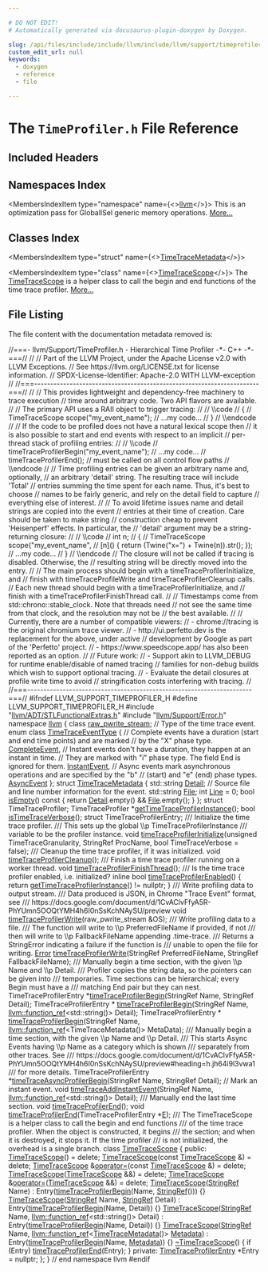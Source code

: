 ```yaml
---

# DO NOT EDIT!
# Automatically generated via docusaurus-plugin-doxygen by Doxygen.

slug: /api/files/include/include/llvm/include/llvm/support/timeprofiler-h
custom_edit_url: null
keywords:
  - doxygen
  - reference
  - file

---
```





# The `TimeProfiler.h` File Reference

<DoxygenPage pluginConfig={pluginConfig}>



## Included Headers

<IncludesList>
<IncludesListItem
  filePath="llvm/ADT/STLFunctionalExtras.h"
  permalink="/docs/api/files/include/include/llvm/include/llvm/adt/stlfunctionalextras-h"
  isLocal="true" />
<IncludesListItem
  filePath="llvm/Support/Error.h"
  permalink="/docs/api/files/include/include/llvm/include/llvm/support/error-h"
  isLocal="true" />
</IncludesList>

## Namespaces Index

<MembersIndex>

<MembersIndexItem
  type="namespace"
  name={<><a href="/docs/api/namespaces/llvm">llvm</a></>}>
This is an optimization pass for GlobalISel generic memory operations. <a href="/docs/api/namespaces/llvm/#details">More...</a>
</MembersIndexItem>

</MembersIndex>

## Classes Index

<MembersIndex>

<MembersIndexItem
  type="struct"
  name={<><a href="/docs/api/structs/llvm/timetracemetadata">TimeTraceMetadata</a></>}>
</MembersIndexItem>

<MembersIndexItem
  type="class"
  name={<><a href="/docs/api/classes/llvm/timetracescope">TimeTraceScope</a></>}>
The <a href="/docs/api/classes/llvm/timetracescope">TimeTraceScope</a> is a helper class to call the begin and end functions of the time trace profiler. <a href="/docs/api/classes/llvm/timetracescope/#details">More...</a>
</MembersIndexItem>

</MembersIndex>


## File Listing

The file content with the documentation metadata removed is:

<ProgramListing>

<Link id="l00001" /><CodeLine lineNumber="1"><span class="doxyHighlightComment">//===- llvm/Support/TimeProfiler.h - Hierarchical Time Profiler -&#42;- C++ -&#42;-===//</span></CodeLine>
<Link id="l00002" /><CodeLine lineNumber="2"><span class="doxyHighlightComment">//</span></CodeLine>
<Link id="l00003" /><CodeLine lineNumber="3"><span class="doxyHighlightComment">// Part of the LLVM Project, under the Apache License v2.0 with LLVM Exceptions.</span></CodeLine>
<Link id="l00004" /><CodeLine lineNumber="4"><span class="doxyHighlightComment">// See https://llvm.org/LICENSE.txt for license information.</span></CodeLine>
<Link id="l00005" /><CodeLine lineNumber="5"><span class="doxyHighlightComment">// SPDX-License-Identifier: Apache-2.0 WITH LLVM-exception</span></CodeLine>
<Link id="l00006" /><CodeLine lineNumber="6"><span class="doxyHighlightComment">//</span></CodeLine>
<Link id="l00007" /><CodeLine lineNumber="7"><span class="doxyHighlightComment">//===----------------------------------------------------------------------===//</span></CodeLine>
<Link id="l00008" /><CodeLine lineNumber="8"><span class="doxyHighlightComment">//</span></CodeLine>
<Link id="l00009" /><CodeLine lineNumber="9"><span class="doxyHighlightComment">// This provides lightweight and dependency-free machinery to trace execution</span></CodeLine>
<Link id="l00010" /><CodeLine lineNumber="10"><span class="doxyHighlightComment">// time around arbitrary code. Two API flavors are available.</span></CodeLine>
<Link id="l00011" /><CodeLine lineNumber="11"><span class="doxyHighlightComment">//</span></CodeLine>
<Link id="l00012" /><CodeLine lineNumber="12"><span class="doxyHighlightComment">// The primary API uses a RAII object to trigger tracing:</span></CodeLine>
<Link id="l00013" /><CodeLine lineNumber="13"><span class="doxyHighlightComment">//</span></CodeLine>
<Link id="l00014" /><CodeLine lineNumber="14"><span class="doxyHighlightComment">// \\code</span></CodeLine>
<Link id="l00015" /><CodeLine lineNumber="15"><span class="doxyHighlightComment">//   &#123;</span></CodeLine>
<Link id="l00016" /><CodeLine lineNumber="16"><span class="doxyHighlightComment">//     TimeTraceScope scope(&quot;my&#95;event&#95;name&quot;);</span></CodeLine>
<Link id="l00017" /><CodeLine lineNumber="17"><span class="doxyHighlightComment">//     ...my code...</span></CodeLine>
<Link id="l00018" /><CodeLine lineNumber="18"><span class="doxyHighlightComment">//   &#125;</span></CodeLine>
<Link id="l00019" /><CodeLine lineNumber="19"><span class="doxyHighlightComment">// \\endcode</span></CodeLine>
<Link id="l00020" /><CodeLine lineNumber="20"><span class="doxyHighlightComment">//</span></CodeLine>
<Link id="l00021" /><CodeLine lineNumber="21"><span class="doxyHighlightComment">// If the code to be profiled does not have a natural lexical scope then</span></CodeLine>
<Link id="l00022" /><CodeLine lineNumber="22"><span class="doxyHighlightComment">// it is also possible to start and end events with respect to an implicit</span></CodeLine>
<Link id="l00023" /><CodeLine lineNumber="23"><span class="doxyHighlightComment">// per-thread stack of profiling entries:</span></CodeLine>
<Link id="l00024" /><CodeLine lineNumber="24"><span class="doxyHighlightComment">//</span></CodeLine>
<Link id="l00025" /><CodeLine lineNumber="25"><span class="doxyHighlightComment">// \\code</span></CodeLine>
<Link id="l00026" /><CodeLine lineNumber="26"><span class="doxyHighlightComment">//   timeTraceProfilerBegin(&quot;my&#95;event&#95;name&quot;);</span></CodeLine>
<Link id="l00027" /><CodeLine lineNumber="27"><span class="doxyHighlightComment">//   ...my code...</span></CodeLine>
<Link id="l00028" /><CodeLine lineNumber="28"><span class="doxyHighlightComment">//   timeTraceProfilerEnd();  // must be called on all control flow paths</span></CodeLine>
<Link id="l00029" /><CodeLine lineNumber="29"><span class="doxyHighlightComment">// \\endcode</span></CodeLine>
<Link id="l00030" /><CodeLine lineNumber="30"><span class="doxyHighlightComment">//</span></CodeLine>
<Link id="l00031" /><CodeLine lineNumber="31"><span class="doxyHighlightComment">// Time profiling entries can be given an arbitrary name and, optionally,</span></CodeLine>
<Link id="l00032" /><CodeLine lineNumber="32"><span class="doxyHighlightComment">// an arbitrary &#39;detail&#39; string. The resulting trace will include &#39;Total&#39;</span></CodeLine>
<Link id="l00033" /><CodeLine lineNumber="33"><span class="doxyHighlightComment">// entries summing the time spent for each name. Thus, it&#39;s best to choose</span></CodeLine>
<Link id="l00034" /><CodeLine lineNumber="34"><span class="doxyHighlightComment">// names to be fairly generic, and rely on the detail field to capture</span></CodeLine>
<Link id="l00035" /><CodeLine lineNumber="35"><span class="doxyHighlightComment">// everything else of interest.</span></CodeLine>
<Link id="l00036" /><CodeLine lineNumber="36"><span class="doxyHighlightComment">//</span></CodeLine>
<Link id="l00037" /><CodeLine lineNumber="37"><span class="doxyHighlightComment">// To avoid lifetime issues name and detail strings are copied into the event</span></CodeLine>
<Link id="l00038" /><CodeLine lineNumber="38"><span class="doxyHighlightComment">// entries at their time of creation. Care should be taken to make string</span></CodeLine>
<Link id="l00039" /><CodeLine lineNumber="39"><span class="doxyHighlightComment">// construction cheap to prevent &#39;Heisenperf&#39; effects. In particular, the</span></CodeLine>
<Link id="l00040" /><CodeLine lineNumber="40"><span class="doxyHighlightComment">// &#39;detail&#39; argument may be a string-returning closure:</span></CodeLine>
<Link id="l00041" /><CodeLine lineNumber="41"><span class="doxyHighlightComment">//</span></CodeLine>
<Link id="l00042" /><CodeLine lineNumber="42"><span class="doxyHighlightComment">// \\code</span></CodeLine>
<Link id="l00043" /><CodeLine lineNumber="43"><span class="doxyHighlightComment">//   int n;</span></CodeLine>
<Link id="l00044" /><CodeLine lineNumber="44"><span class="doxyHighlightComment">//   &#123;</span></CodeLine>
<Link id="l00045" /><CodeLine lineNumber="45"><span class="doxyHighlightComment">//     TimeTraceScope scope(&quot;my&#95;event&#95;name&quot;,</span></CodeLine>
<Link id="l00046" /><CodeLine lineNumber="46"><span class="doxyHighlightComment">//                          &#91;n&#93;() &#123; return (Twine(&quot;x=&quot;) + Twine(n)).str(); &#125;);</span></CodeLine>
<Link id="l00047" /><CodeLine lineNumber="47"><span class="doxyHighlightComment">//     ...my code...</span></CodeLine>
<Link id="l00048" /><CodeLine lineNumber="48"><span class="doxyHighlightComment">//   &#125;</span></CodeLine>
<Link id="l00049" /><CodeLine lineNumber="49"><span class="doxyHighlightComment">// \\endcode</span></CodeLine>
<Link id="l00050" /><CodeLine lineNumber="50"><span class="doxyHighlightComment">// The closure will not be called if tracing is disabled. Otherwise, the</span></CodeLine>
<Link id="l00051" /><CodeLine lineNumber="51"><span class="doxyHighlightComment">// resulting string will be directly moved into the entry.</span></CodeLine>
<Link id="l00052" /><CodeLine lineNumber="52"><span class="doxyHighlightComment">//</span></CodeLine>
<Link id="l00053" /><CodeLine lineNumber="53"><span class="doxyHighlightComment">// The main process should begin with a timeTraceProfilerInitialize, and</span></CodeLine>
<Link id="l00054" /><CodeLine lineNumber="54"><span class="doxyHighlightComment">// finish with timeTraceProfileWrite and timeTraceProfilerCleanup calls.</span></CodeLine>
<Link id="l00055" /><CodeLine lineNumber="55"><span class="doxyHighlightComment">// Each new thread should begin with a timeTraceProfilerInitialize, and</span></CodeLine>
<Link id="l00056" /><CodeLine lineNumber="56"><span class="doxyHighlightComment">// finish with a timeTraceProfilerFinishThread call.</span></CodeLine>
<Link id="l00057" /><CodeLine lineNumber="57"><span class="doxyHighlightComment">//</span></CodeLine>
<Link id="l00058" /><CodeLine lineNumber="58"><span class="doxyHighlightComment">// Timestamps come from std::chrono::stable&#95;clock. Note that threads need</span></CodeLine>
<Link id="l00059" /><CodeLine lineNumber="59"><span class="doxyHighlightComment">// not see the same time from that clock, and the resolution may not be</span></CodeLine>
<Link id="l00060" /><CodeLine lineNumber="60"><span class="doxyHighlightComment">// the best available.</span></CodeLine>
<Link id="l00061" /><CodeLine lineNumber="61"><span class="doxyHighlightComment">//</span></CodeLine>
<Link id="l00062" /><CodeLine lineNumber="62"><span class="doxyHighlightComment">// Currently, there are a number of compatible viewers:</span></CodeLine>
<Link id="l00063" /><CodeLine lineNumber="63"><span class="doxyHighlightComment">//  - chrome://tracing is the original chromium trace viewer.</span></CodeLine>
<Link id="l00064" /><CodeLine lineNumber="64"><span class="doxyHighlightComment">//  - http://ui.perfetto.dev is the replacement for the above, under active</span></CodeLine>
<Link id="l00065" /><CodeLine lineNumber="65"><span class="doxyHighlightComment">//    development by Google as part of the &#39;Perfetto&#39; project.</span></CodeLine>
<Link id="l00066" /><CodeLine lineNumber="66"><span class="doxyHighlightComment">//  - https://www.speedscope.app/ has also been reported as an option.</span></CodeLine>
<Link id="l00067" /><CodeLine lineNumber="67"><span class="doxyHighlightComment">//</span></CodeLine>
<Link id="l00068" /><CodeLine lineNumber="68"><span class="doxyHighlightComment">// Future work:</span></CodeLine>
<Link id="l00069" /><CodeLine lineNumber="69"><span class="doxyHighlightComment">//  - Support akin to LLVM&#95;DEBUG for runtime enable/disable of named tracing</span></CodeLine>
<Link id="l00070" /><CodeLine lineNumber="70"><span class="doxyHighlightComment">//    families for non-debug builds which wish to support optional tracing.</span></CodeLine>
<Link id="l00071" /><CodeLine lineNumber="71"><span class="doxyHighlightComment">//  - Evaluate the detail closures at profile write time to avoid</span></CodeLine>
<Link id="l00072" /><CodeLine lineNumber="72"><span class="doxyHighlightComment">//    stringification costs interfering with tracing.</span></CodeLine>
<Link id="l00073" /><CodeLine lineNumber="73"><span class="doxyHighlightComment">//</span></CodeLine>
<Link id="l00074" /><CodeLine lineNumber="74"><span class="doxyHighlightComment">//===----------------------------------------------------------------------===//</span></CodeLine>
<Link id="l00075" /><CodeLine lineNumber="75"></CodeLine>
<Link id="l00076" /><CodeLine lineNumber="76"><span class="doxyHighlightPreprocessor">#ifndef LLVM&#95;SUPPORT&#95;TIMEPROFILER&#95;H</span></CodeLine>
<Link id="l00077" /><CodeLine lineNumber="77"><span class="doxyHighlightPreprocessor">#define LLVM&#95;SUPPORT&#95;TIMEPROFILER&#95;H</span></CodeLine>
<Link id="l00078" /><CodeLine lineNumber="78"></CodeLine>
<Link id="l00079" /><CodeLine lineNumber="79"><span class="doxyHighlightPreprocessor">#include &quot;<a href="/docs/api/files/include/include/llvm/include/llvm/adt/stlfunctionalextras-h">llvm/ADT/STLFunctionalExtras.h</a>&quot;</span></CodeLine>
<Link id="l00080" /><CodeLine lineNumber="80"><span class="doxyHighlightPreprocessor">#include &quot;<a href="/docs/api/files/include/include/llvm/include/llvm/support/error-h">llvm/Support/Error.h</a>&quot;</span></CodeLine>
<Link id="l00081" /><CodeLine lineNumber="81"></CodeLine>
<Link id="l00082" /><CodeLine lineNumber="82"><span class="doxyHighlightKeyword">namespace </span><span class="doxyHighlight"><a href="/docs/api/namespaces/llvm">llvm</a> &#123;</span></CodeLine>
<Link id="l00083" /><CodeLine lineNumber="83"></CodeLine>
<Link id="l00084" /><CodeLine lineNumber="84"><span class="doxyHighlightKeyword">class </span><span class="doxyHighlight"><a href="/docs/api/classes/llvm/raw-pwrite-stream">raw&#95;pwrite&#95;stream</a>;</span></CodeLine>
<Link id="l00085" /><CodeLine lineNumber="85"></CodeLine>
<Link id="l00086" /><CodeLine lineNumber="86"><span class="doxyHighlightComment">// Type of the time trace event.</span></CodeLine>
<Link id="l00087" /><CodeLine lineNumber="87" lineLink="/docs/api/namespaces/llvm/#aad35af14abc5748960dd055e5c04aa41"><span class="doxyHighlightKeyword">enum class</span><span class="doxyHighlight"> <a href="/docs/api/namespaces/llvm/#aad35af14abc5748960dd055e5c04aa41">TimeTraceEventType</a> &#123;</span></CodeLine>
<Link id="l00088" /><CodeLine lineNumber="88"><span class="doxyHighlight">  </span><span class="doxyHighlightComment">// Complete events have a duration (start and end time points) and are marked</span></CodeLine>
<Link id="l00089" /><CodeLine lineNumber="89"><span class="doxyHighlight">  </span><span class="doxyHighlightComment">// by the &quot;X&quot; phase type.</span></CodeLine>
<Link id="l00090" /><CodeLine lineNumber="90" lineLink="/docs/api/namespaces/llvm/#aad35af14abc5748960dd055e5c04aa41a119b8a171a57a705aba9b074d88db9b1"><span class="doxyHighlight">  <a href="/docs/api/namespaces/llvm/#aad35af14abc5748960dd055e5c04aa41a119b8a171a57a705aba9b074d88db9b1">CompleteEvent</a>,</span></CodeLine>
<Link id="l00091" /><CodeLine lineNumber="91"><span class="doxyHighlight">  </span><span class="doxyHighlightComment">// Instant events don&#39;t have a duration, they happen at an instant in time.</span></CodeLine>
<Link id="l00092" /><CodeLine lineNumber="92"><span class="doxyHighlight">  </span><span class="doxyHighlightComment">// They are marked with &quot;i&quot; phase type. The field End is ignored for them.</span></CodeLine>
<Link id="l00093" /><CodeLine lineNumber="93" lineLink="/docs/api/namespaces/llvm/#aad35af14abc5748960dd055e5c04aa41a2c177ecf931044783d5d8d64c65ee263"><span class="doxyHighlight">  <a href="/docs/api/namespaces/llvm/#aad35af14abc5748960dd055e5c04aa41a2c177ecf931044783d5d8d64c65ee263">InstantEvent</a>,</span></CodeLine>
<Link id="l00094" /><CodeLine lineNumber="94"><span class="doxyHighlight">  </span><span class="doxyHighlightComment">// Async events mark asynchronous operations and are specified by the &quot;b&quot;</span></CodeLine>
<Link id="l00095" /><CodeLine lineNumber="95"><span class="doxyHighlight">  </span><span class="doxyHighlightComment">// (start) and &quot;e&quot; (end) phase types.</span></CodeLine>
<Link id="l00096" /><CodeLine lineNumber="96" lineLink="/docs/api/namespaces/llvm/#aad35af14abc5748960dd055e5c04aa41ae68f4ecc5b67fb22797237d95bcdbdd5"><span class="doxyHighlight">  <a href="/docs/api/namespaces/llvm/#aad35af14abc5748960dd055e5c04aa41ae68f4ecc5b67fb22797237d95bcdbdd5">AsyncEvent</a></span></CodeLine>
<Link id="l00097" /><CodeLine lineNumber="97"><span class="doxyHighlight">&#125;;</span></CodeLine>
<Link id="l00098" /><CodeLine lineNumber="98"></CodeLine>
<Link id="l00099" /><CodeLine lineNumber="99" lineLink="/docs/api/structs/llvm/timetracemetadata"><span class="doxyHighlightKeyword">struct </span><span class="doxyHighlight"><a href="/docs/api/structs/llvm/timetracemetadata">TimeTraceMetadata</a> &#123;</span></CodeLine>
<Link id="l00100" /><CodeLine lineNumber="100" lineLink="/docs/api/structs/llvm/timetracemetadata/#aa9f33a616d180313a37ded2d53edf7ed"><span class="doxyHighlight">  std::string <a href="/docs/api/structs/llvm/timetracemetadata/#aa9f33a616d180313a37ded2d53edf7ed">Detail</a>;</span></CodeLine>
<Link id="l00101" /><CodeLine lineNumber="101"><span class="doxyHighlight">  </span><span class="doxyHighlightComment">// Source file and line number information for the event.</span></CodeLine>
<Link id="l00102" /><CodeLine lineNumber="102" lineLink="/docs/api/structs/llvm/timetracemetadata/#a760c0ac785a256817bae69d135ba7755"><span class="doxyHighlight">  std::string <a href="/docs/api/structs/llvm/timetracemetadata/#a760c0ac785a256817bae69d135ba7755">File</a>;</span></CodeLine>
<Link id="l00103" /><CodeLine lineNumber="103" lineLink="/docs/api/structs/llvm/timetracemetadata/#ac3d7a6a40c225ff36fb92b6adb889019"><span class="doxyHighlight">  </span><span class="doxyHighlightKeywordType">int</span><span class="doxyHighlight"> <a href="/docs/api/structs/llvm/timetracemetadata/#ac3d7a6a40c225ff36fb92b6adb889019">Line</a> = 0;</span></CodeLine>
<Link id="l00104" /><CodeLine lineNumber="104"></CodeLine>
<Link id="l00105" /><CodeLine lineNumber="105" lineLink="/docs/api/structs/llvm/timetracemetadata/#aa0b43b31e9cda1e661f6b0cc9cc2bf21"><span class="doxyHighlight">  </span><span class="doxyHighlightKeywordType">bool</span><span class="doxyHighlight"> <a href="/docs/api/structs/llvm/timetracemetadata/#aa0b43b31e9cda1e661f6b0cc9cc2bf21">isEmpty</a>()</span><span class="doxyHighlightKeyword"> const </span><span class="doxyHighlight">&#123; </span><span class="doxyHighlightKeywordFlow">return</span><span class="doxyHighlight"> <a href="/docs/api/structs/llvm/timetracemetadata/#aa9f33a616d180313a37ded2d53edf7ed">Detail</a>.empty() &amp;&amp; <a href="/docs/api/structs/llvm/timetracemetadata/#a760c0ac785a256817bae69d135ba7755">File</a>.empty(); &#125;</span></CodeLine>
<Link id="l00106" /><CodeLine lineNumber="106"><span class="doxyHighlight">&#125;;</span></CodeLine>
<Link id="l00107" /><CodeLine lineNumber="107"></CodeLine>
<Link id="l00108" /><CodeLine lineNumber="108"><span class="doxyHighlightKeyword">struct </span><span class="doxyHighlight">TimeTraceProfiler;</span></CodeLine>
<Link id="l00109" /><CodeLine lineNumber="109"><span class="doxyHighlight">TimeTraceProfiler &#42;<a href="/docs/api/namespaces/llvm/#a5989ded64c534859a29ac7591af344de">getTimeTraceProfilerInstance</a>();</span></CodeLine>
<Link id="l00110" /><CodeLine lineNumber="110"></CodeLine>
<Link id="l00111" /><CodeLine lineNumber="111"><span class="doxyHighlightKeywordType">bool</span><span class="doxyHighlight"> <a href="/docs/api/namespaces/llvm/#aa7db90a41d181a3755d0e29312b8e066">isTimeTraceVerbose</a>();</span></CodeLine>
<Link id="l00112" /><CodeLine lineNumber="112"></CodeLine>
<Link id="l00113" /><CodeLine lineNumber="113"><span class="doxyHighlightKeyword">struct </span><span class="doxyHighlight">TimeTraceProfilerEntry;</span></CodeLine>
<Link id="l00114" /><CodeLine lineNumber="114"></CodeLine>
<Link id="l00115" /><CodeLine lineNumber="115"><span class="doxyHighlightComment">/// Initialize the time trace profiler.</span></CodeLine>
<Link id="l00116" /><CodeLine lineNumber="116"><span class="doxyHighlightComment">/// This sets up the global \\p TimeTraceProfilerInstance</span></CodeLine>
<Link id="l00117" /><CodeLine lineNumber="117"><span class="doxyHighlightComment">/// variable to be the profiler instance.</span></CodeLine>
<Link id="l00118" /><CodeLine lineNumber="118"><span class="doxyHighlightKeywordType">void</span><span class="doxyHighlight"> <a href="/docs/api/namespaces/llvm/#a69b4f7af261bc6ace511b775a3cb41f6">timeTraceProfilerInitialize</a>(</span><span class="doxyHighlightKeywordType">unsigned</span><span class="doxyHighlight"> TimeTraceGranularity,</span></CodeLine>
<Link id="l00119" /><CodeLine lineNumber="119"><span class="doxyHighlight">                                 StringRef ProcName,</span></CodeLine>
<Link id="l00120" /><CodeLine lineNumber="120"><span class="doxyHighlight">                                 </span><span class="doxyHighlightKeywordType">bool</span><span class="doxyHighlight"> TimeTraceVerbose = </span><span class="doxyHighlightKeyword">false</span><span class="doxyHighlight">);</span></CodeLine>
<Link id="l00121" /><CodeLine lineNumber="121"></CodeLine>
<Link id="l00122" /><CodeLine lineNumber="122"><span class="doxyHighlightComment">/// Cleanup the time trace profiler, if it was initialized.</span></CodeLine>
<Link id="l00123" /><CodeLine lineNumber="123"><span class="doxyHighlightKeywordType">void</span><span class="doxyHighlight"> <a href="/docs/api/namespaces/llvm/#ac8745d28fad8ca10c8ccfa1d839bf0ce">timeTraceProfilerCleanup</a>();</span></CodeLine>
<Link id="l00124" /><CodeLine lineNumber="124"></CodeLine>
<Link id="l00125" /><CodeLine lineNumber="125"><span class="doxyHighlightComment">/// Finish a time trace profiler running on a worker thread.</span></CodeLine>
<Link id="l00126" /><CodeLine lineNumber="126"><span class="doxyHighlightKeywordType">void</span><span class="doxyHighlight"> <a href="/docs/api/namespaces/llvm/#a6e4bd81e19cb403568eeb49955889e2b">timeTraceProfilerFinishThread</a>();</span></CodeLine>
<Link id="l00127" /><CodeLine lineNumber="127"></CodeLine>
<Link id="l00128" /><CodeLine lineNumber="128"><span class="doxyHighlightComment">/// Is the time trace profiler enabled, i.e. initialized?</span></CodeLine>
<Link id="l00129" /><CodeLine lineNumber="129" lineLink="/docs/api/namespaces/llvm/#a7a549190cfe0e048f25068f4532398fc"><span class="doxyHighlightKeyword">inline</span><span class="doxyHighlight"> </span><span class="doxyHighlightKeywordType">bool</span><span class="doxyHighlight"> <a href="/docs/api/namespaces/llvm/#a7a549190cfe0e048f25068f4532398fc">timeTraceProfilerEnabled</a>() &#123;</span></CodeLine>
<Link id="l00130" /><CodeLine lineNumber="130"><span class="doxyHighlight">  </span><span class="doxyHighlightKeywordFlow">return</span><span class="doxyHighlight"> <a href="/docs/api/namespaces/llvm/#a5989ded64c534859a29ac7591af344de">getTimeTraceProfilerInstance</a>() != </span><span class="doxyHighlightKeyword">nullptr</span><span class="doxyHighlight">;</span></CodeLine>
<Link id="l00131" /><CodeLine lineNumber="131"><span class="doxyHighlight">&#125;</span></CodeLine>
<Link id="l00132" /><CodeLine lineNumber="132"></CodeLine>
<Link id="l00133" /><CodeLine lineNumber="133"><span class="doxyHighlightComment">/// Write profiling data to output stream.</span></CodeLine>
<Link id="l00134" /><CodeLine lineNumber="134"><span class="doxyHighlightComment">/// Data produced is JSON, in Chrome &quot;Trace Event&quot; format, see</span></CodeLine>
<Link id="l00135" /><CodeLine lineNumber="135"><span class="doxyHighlightComment">/// https://docs.google.com/document/d/1CvAClvFfyA5R-PhYUmn5OOQtYMH4h6I0nSsKchNAySU/preview</span></CodeLine>
<Link id="l00136" /><CodeLine lineNumber="136"><span class="doxyHighlightKeywordType">void</span><span class="doxyHighlight"> <a href="/docs/api/namespaces/llvm/#ad4b54dbf227646e844fa454931b02ff9">timeTraceProfilerWrite</a>(raw&#95;pwrite&#95;stream &amp;OS);</span></CodeLine>
<Link id="l00137" /><CodeLine lineNumber="137"></CodeLine>
<Link id="l00138" /><CodeLine lineNumber="138"><span class="doxyHighlightComment">/// Write profiling data to a file.</span></CodeLine>
<Link id="l00139" /><CodeLine lineNumber="139"><span class="doxyHighlightComment">/// The function will write to \\p PreferredFileName if provided, if not</span></CodeLine>
<Link id="l00140" /><CodeLine lineNumber="140"><span class="doxyHighlightComment">/// then will write to \\p FallbackFileName appending .time-trace.</span></CodeLine>
<Link id="l00141" /><CodeLine lineNumber="141"><span class="doxyHighlightComment">/// Returns a StringError indicating a failure if the function is</span></CodeLine>
<Link id="l00142" /><CodeLine lineNumber="142"><span class="doxyHighlightComment">/// unable to open the file for writing.</span></CodeLine>
<Link id="l00143" /><CodeLine lineNumber="143"><span class="doxyHighlight"><a href="/docs/api/namespaces/llvm/#ac226f3d2b9ca090171a8e0a8cb92c343a902b0d55fddef6f8d651fe1035b7d4bd">Error</a> <a href="/docs/api/namespaces/llvm/#ad4b54dbf227646e844fa454931b02ff9">timeTraceProfilerWrite</a>(StringRef PreferredFileName,</span></CodeLine>
<Link id="l00144" /><CodeLine lineNumber="144"><span class="doxyHighlight">                             StringRef FallbackFileName);</span></CodeLine>
<Link id="l00145" /><CodeLine lineNumber="145"></CodeLine>
<Link id="l00146" /><CodeLine lineNumber="146"><span class="doxyHighlightComment">/// Manually begin a time section, with the given \\p Name and \\p Detail.</span></CodeLine>
<Link id="l00147" /><CodeLine lineNumber="147"><span class="doxyHighlightComment">/// Profiler copies the string data, so the pointers can be given into</span></CodeLine>
<Link id="l00148" /><CodeLine lineNumber="148"><span class="doxyHighlightComment">/// temporaries. Time sections can be hierarchical; every Begin must have a</span></CodeLine>
<Link id="l00149" /><CodeLine lineNumber="149"><span class="doxyHighlightComment">/// matching End pair but they can nest.</span></CodeLine>
<Link id="l00150" /><CodeLine lineNumber="150"><span class="doxyHighlight">TimeTraceProfilerEntry &#42;<a href="/docs/api/namespaces/llvm/#afa36dba6382bf8735dc3b034d699c1ab">timeTraceProfilerBegin</a>(StringRef Name,</span></CodeLine>
<Link id="l00151" /><CodeLine lineNumber="151"><span class="doxyHighlight">                                               StringRef Detail);</span></CodeLine>
<Link id="l00152" /><CodeLine lineNumber="152"><span class="doxyHighlight">TimeTraceProfilerEntry &#42;</span></CodeLine>
<Link id="l00153" /><CodeLine lineNumber="153"><span class="doxyHighlight"><a href="/docs/api/namespaces/llvm/#afa36dba6382bf8735dc3b034d699c1ab">timeTraceProfilerBegin</a>(StringRef Name,</span></CodeLine>
<Link id="l00154" /><CodeLine lineNumber="154"><span class="doxyHighlight">                       <a href="/docs/api/classes/llvm/function-ref">llvm::function&#95;ref</a>&lt;std::string()&gt; Detail);</span></CodeLine>
<Link id="l00155" /><CodeLine lineNumber="155"></CodeLine>
<Link id="l00156" /><CodeLine lineNumber="156"><span class="doxyHighlight">TimeTraceProfilerEntry &#42;</span></CodeLine>
<Link id="l00157" /><CodeLine lineNumber="157"><span class="doxyHighlight"><a href="/docs/api/namespaces/llvm/#afa36dba6382bf8735dc3b034d699c1ab">timeTraceProfilerBegin</a>(StringRef Name,</span></CodeLine>
<Link id="l00158" /><CodeLine lineNumber="158"><span class="doxyHighlight">                       <a href="/docs/api/classes/llvm/function-ref">llvm::function&#95;ref</a>&lt;TimeTraceMetadata()&gt; MetaData);</span></CodeLine>
<Link id="l00159" /><CodeLine lineNumber="159"></CodeLine>
<Link id="l00160" /><CodeLine lineNumber="160"><span class="doxyHighlightComment">/// Manually begin a time section, with the given \\p Name and \\p Detail.</span></CodeLine>
<Link id="l00161" /><CodeLine lineNumber="161"><span class="doxyHighlightComment">/// This starts Async Events having \\p Name as a category which is shown</span></CodeLine>
<Link id="l00162" /><CodeLine lineNumber="162"><span class="doxyHighlightComment">/// separately from other traces. See</span></CodeLine>
<Link id="l00163" /><CodeLine lineNumber="163"><span class="doxyHighlightComment">/// https://docs.google.com/document/d/1CvAClvFfyA5R-PhYUmn5OOQtYMH4h6I0nSsKchNAySU/preview#heading=h.jh64i9l3vwa1</span></CodeLine>
<Link id="l00164" /><CodeLine lineNumber="164"><span class="doxyHighlightComment">/// for more details.</span></CodeLine>
<Link id="l00165" /><CodeLine lineNumber="165"><span class="doxyHighlight">TimeTraceProfilerEntry &#42;<a href="/docs/api/namespaces/llvm/#aa741455d0c8f7b47561d088ac6ffcac7">timeTraceAsyncProfilerBegin</a>(StringRef Name,</span></CodeLine>
<Link id="l00166" /><CodeLine lineNumber="166"><span class="doxyHighlight">                                                    StringRef Detail);</span></CodeLine>
<Link id="l00167" /><CodeLine lineNumber="167"></CodeLine>
<Link id="l00168" /><CodeLine lineNumber="168"><span class="doxyHighlightComment">// Mark an instant event.</span></CodeLine>
<Link id="l00169" /><CodeLine lineNumber="169"><span class="doxyHighlightKeywordType">void</span><span class="doxyHighlight"> <a href="/docs/api/namespaces/llvm/#a8fa9dbbdfaf6cc3897267308ba80e002">timeTraceAddInstantEvent</a>(StringRef Name,</span></CodeLine>
<Link id="l00170" /><CodeLine lineNumber="170"><span class="doxyHighlight">                              <a href="/docs/api/classes/llvm/function-ref">llvm::function&#95;ref</a>&lt;std::string()&gt; Detail);</span></CodeLine>
<Link id="l00171" /><CodeLine lineNumber="171"></CodeLine>
<Link id="l00172" /><CodeLine lineNumber="172"><span class="doxyHighlightComment">/// Manually end the last time section.</span></CodeLine>
<Link id="l00173" /><CodeLine lineNumber="173"><span class="doxyHighlightKeywordType">void</span><span class="doxyHighlight"> <a href="/docs/api/namespaces/llvm/#a8d90de68ff5b5762833013e83e14bec5">timeTraceProfilerEnd</a>();</span></CodeLine>
<Link id="l00174" /><CodeLine lineNumber="174"><span class="doxyHighlightKeywordType">void</span><span class="doxyHighlight"> <a href="/docs/api/namespaces/llvm/#a8d90de68ff5b5762833013e83e14bec5">timeTraceProfilerEnd</a>(TimeTraceProfilerEntry &#42;<a href="/docs/api/files/lib/lib/ir/builtingcs-cpp/#abb2b3a60ccc38a28239e19a1646e0c8a">E</a>);</span></CodeLine>
<Link id="l00175" /><CodeLine lineNumber="175"></CodeLine>
<Link id="l00176" /><CodeLine lineNumber="176"><span class="doxyHighlightComment">/// The TimeTraceScope is a helper class to call the begin and end functions</span></CodeLine>
<Link id="l00177" /><CodeLine lineNumber="177"><span class="doxyHighlightComment">/// of the time trace profiler.  When the object is constructed, it begins</span></CodeLine>
<Link id="l00178" /><CodeLine lineNumber="178"><span class="doxyHighlightComment">/// the section; and when it is destroyed, it stops it. If the time profiler</span></CodeLine>
<Link id="l00179" /><CodeLine lineNumber="179"><span class="doxyHighlightComment">/// is not initialized, the overhead is a single branch.</span></CodeLine>
<Link id="l00180" /><CodeLine lineNumber="180" lineLink="/docs/api/classes/llvm/timetracescope"><span class="doxyHighlightKeyword">class </span><span class="doxyHighlight"><a href="/docs/api/classes/llvm/timetracescope/#a713661a7f3aa1981ae06ff6f7a257cb2">TimeTraceScope</a> &#123;</span></CodeLine>
<Link id="l00181" /><CodeLine lineNumber="181"><span class="doxyHighlightKeyword">public</span><span class="doxyHighlight">:</span></CodeLine>
<Link id="l00182" /><CodeLine lineNumber="182" lineLink="/docs/api/classes/llvm/timetracescope/#a713661a7f3aa1981ae06ff6f7a257cb2"><span class="doxyHighlight">  <a href="/docs/api/classes/llvm/timetracescope/#a713661a7f3aa1981ae06ff6f7a257cb2">TimeTraceScope</a>() = </span><span class="doxyHighlightKeyword">delete</span><span class="doxyHighlight">;</span></CodeLine>
<Link id="l00183" /><CodeLine lineNumber="183" lineLink="/docs/api/classes/llvm/timetracescope/#a0f50fce64b3e1ceda93e3aa0edca2af9"><span class="doxyHighlight">  <a href="/docs/api/classes/llvm/timetracescope/#a0f50fce64b3e1ceda93e3aa0edca2af9">TimeTraceScope</a>(</span><span class="doxyHighlightKeyword">const</span><span class="doxyHighlight"> <a href="/docs/api/classes/llvm/timetracescope/#a713661a7f3aa1981ae06ff6f7a257cb2">TimeTraceScope</a> &amp;) = </span><span class="doxyHighlightKeyword">delete</span><span class="doxyHighlight">;</span></CodeLine>
<Link id="l00184" /><CodeLine lineNumber="184" lineLink="/docs/api/classes/llvm/timetracescope/#ae0c75857bd1423507b6a31b77c1adf7d"><span class="doxyHighlight">  <a href="/docs/api/classes/llvm/timetracescope/#a713661a7f3aa1981ae06ff6f7a257cb2">TimeTraceScope</a> &amp;<a href="/docs/api/classes/llvm/timetracescope/#ae0c75857bd1423507b6a31b77c1adf7d">operator=</a>(</span><span class="doxyHighlightKeyword">const</span><span class="doxyHighlight"> <a href="/docs/api/classes/llvm/timetracescope/#a713661a7f3aa1981ae06ff6f7a257cb2">TimeTraceScope</a> &amp;) = </span><span class="doxyHighlightKeyword">delete</span><span class="doxyHighlight">;</span></CodeLine>
<Link id="l00185" /><CodeLine lineNumber="185" lineLink="/docs/api/classes/llvm/timetracescope/#a962382755a8365b2267ac7b7d318f26c"><span class="doxyHighlight">  <a href="/docs/api/classes/llvm/timetracescope/#a962382755a8365b2267ac7b7d318f26c">TimeTraceScope</a>(<a href="/docs/api/classes/llvm/timetracescope/#a713661a7f3aa1981ae06ff6f7a257cb2">TimeTraceScope</a> &amp;&amp;) = </span><span class="doxyHighlightKeyword">delete</span><span class="doxyHighlight">;</span></CodeLine>
<Link id="l00186" /><CodeLine lineNumber="186" lineLink="/docs/api/classes/llvm/timetracescope/#a2cb8da18cdd289624f19cab6e5781e64"><span class="doxyHighlight">  <a href="/docs/api/classes/llvm/timetracescope/#a713661a7f3aa1981ae06ff6f7a257cb2">TimeTraceScope</a> &amp;<a href="/docs/api/classes/llvm/timetracescope/#a2cb8da18cdd289624f19cab6e5781e64">operator=</a>(<a href="/docs/api/classes/llvm/timetracescope/#a713661a7f3aa1981ae06ff6f7a257cb2">TimeTraceScope</a> &amp;&amp;) = </span><span class="doxyHighlightKeyword">delete</span><span class="doxyHighlight">;</span></CodeLine>
<Link id="l00187" /><CodeLine lineNumber="187"></CodeLine>
<Link id="l00188" /><CodeLine lineNumber="188" lineLink="/docs/api/classes/llvm/timetracescope/#a174cbb8b033b221507c76853595b8923"><span class="doxyHighlight">  <a href="/docs/api/classes/llvm/timetracescope/#a174cbb8b033b221507c76853595b8923">TimeTraceScope</a>(<a href="/docs/api/classes/llvm/stringref">StringRef</a> Name)</span></CodeLine>
<Link id="l00189" /><CodeLine lineNumber="189"><span class="doxyHighlight">      : Entry(<a href="/docs/api/namespaces/llvm/#afa36dba6382bf8735dc3b034d699c1ab">timeTraceProfilerBegin</a>(Name, <a href="/docs/api/classes/llvm/stringref">StringRef</a>())) &#123;&#125;</span></CodeLine>
<Link id="l00190" /><CodeLine lineNumber="190" lineLink="/docs/api/classes/llvm/timetracescope/#a02dcd5cfafa9af5f41b87fe9781a7362"><span class="doxyHighlight">  <a href="/docs/api/classes/llvm/timetracescope/#a02dcd5cfafa9af5f41b87fe9781a7362">TimeTraceScope</a>(<a href="/docs/api/classes/llvm/stringref">StringRef</a> Name, <a href="/docs/api/classes/llvm/stringref">StringRef</a> Detail)</span></CodeLine>
<Link id="l00191" /><CodeLine lineNumber="191"><span class="doxyHighlight">      : Entry(<a href="/docs/api/namespaces/llvm/#afa36dba6382bf8735dc3b034d699c1ab">timeTraceProfilerBegin</a>(Name, Detail)) &#123;&#125;</span></CodeLine>
<Link id="l00192" /><CodeLine lineNumber="192" lineLink="/docs/api/classes/llvm/timetracescope/#acb73cd040805adeb12483d6466741ffa"><span class="doxyHighlight">  <a href="/docs/api/classes/llvm/timetracescope/#acb73cd040805adeb12483d6466741ffa">TimeTraceScope</a>(<a href="/docs/api/classes/llvm/stringref">StringRef</a> Name, <a href="/docs/api/classes/llvm/function-ref">llvm::function&#95;ref</a>&lt;std::string()&gt; Detail)</span></CodeLine>
<Link id="l00193" /><CodeLine lineNumber="193"><span class="doxyHighlight">      : Entry(<a href="/docs/api/namespaces/llvm/#afa36dba6382bf8735dc3b034d699c1ab">timeTraceProfilerBegin</a>(Name, Detail)) &#123;&#125;</span></CodeLine>
<Link id="l00194" /><CodeLine lineNumber="194" lineLink="/docs/api/classes/llvm/timetracescope/#ac34835603a67b18aefab5bce5a9a91ba"><span class="doxyHighlight">  <a href="/docs/api/classes/llvm/timetracescope/#ac34835603a67b18aefab5bce5a9a91ba">TimeTraceScope</a>(<a href="/docs/api/classes/llvm/stringref">StringRef</a> Name,</span></CodeLine>
<Link id="l00195" /><CodeLine lineNumber="195"><span class="doxyHighlight">                 <a href="/docs/api/classes/llvm/function-ref">llvm::function&#95;ref</a>&lt;<a href="/docs/api/structs/llvm/timetracemetadata">TimeTraceMetadata</a>()&gt; <a href="/docs/api/classes/llvm/metadata">Metadata</a>)</span></CodeLine>
<Link id="l00196" /><CodeLine lineNumber="196"><span class="doxyHighlight">      : Entry(<a href="/docs/api/namespaces/llvm/#afa36dba6382bf8735dc3b034d699c1ab">timeTraceProfilerBegin</a>(Name, <a href="/docs/api/classes/llvm/metadata">Metadata</a>)) &#123;&#125;</span></CodeLine>
<Link id="l00197" /><CodeLine lineNumber="197" lineLink="/docs/api/classes/llvm/timetracescope/#a5b1ffb5452d69e2d56fdf08e1c8c8c8a"><span class="doxyHighlight">  <a href="/docs/api/classes/llvm/timetracescope/#a5b1ffb5452d69e2d56fdf08e1c8c8c8a">~TimeTraceScope</a>() &#123;</span></CodeLine>
<Link id="l00198" /><CodeLine lineNumber="198"><span class="doxyHighlight">    </span><span class="doxyHighlightKeywordFlow">if</span><span class="doxyHighlight"> (Entry)</span></CodeLine>
<Link id="l00199" /><CodeLine lineNumber="199"><span class="doxyHighlight">      <a href="/docs/api/namespaces/llvm/#a8d90de68ff5b5762833013e83e14bec5">timeTraceProfilerEnd</a>(Entry);</span></CodeLine>
<Link id="l00200" /><CodeLine lineNumber="200"><span class="doxyHighlight">  &#125;</span></CodeLine>
<Link id="l00201" /><CodeLine lineNumber="201"></CodeLine>
<Link id="l00202" /><CodeLine lineNumber="202"><span class="doxyHighlightKeyword">private</span><span class="doxyHighlight">:</span></CodeLine>
<Link id="l00203" /><CodeLine lineNumber="203"><span class="doxyHighlight">  <a href="/docs/api/structs/llvm/timetraceprofilerentry">TimeTraceProfilerEntry</a> &#42;Entry = </span><span class="doxyHighlightKeyword">nullptr</span><span class="doxyHighlight">;</span></CodeLine>
<Link id="l00204" /><CodeLine lineNumber="204"><span class="doxyHighlight">&#125;;</span></CodeLine>
<Link id="l00205" /><CodeLine lineNumber="205"></CodeLine>
<Link id="l00206" /><CodeLine lineNumber="206"><span class="doxyHighlight">&#125; </span><span class="doxyHighlightComment">// end namespace llvm</span></CodeLine>
<Link id="l00207" /><CodeLine lineNumber="207"></CodeLine>
<Link id="l00208" /><CodeLine lineNumber="208"><span class="doxyHighlightPreprocessor">#endif</span></CodeLine>

</ProgramListing>


</DoxygenPage>
